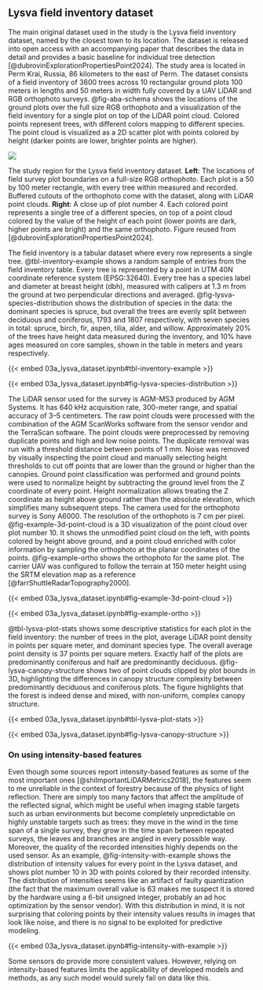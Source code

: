 ## Lysva field inventory dataset

The main original dataset used in the study is the Lysva field inventory dataset, named by the closest town to its location.
The dataset is released into open access with an accompanying paper that describes the data in detail and provides a basic baseline for individual tree detection [@dubrovinExplorationPropertiesPoint2024].
The study area is located in Perm Krai, Russia, 86 kilometers to the east of Perm.
The dataset consists of a field inventory of 3600 trees across 10 rectangular ground plots 100 meters in lengths and 50 meters in width fully covered by a UAV LiDAR and RGB orthophoto surveys.
@fig-aba-schema shows the locations of the ground plots over the full size RGB orthophoto and a visualization of the field inventory for a single plot on top of the LiDAR point cloud.
Colored points represent trees, with different colors mapping to different species.
The point cloud is visualized as a 2D scatter plot with points colored by height (darker points are lower, brighter points are higher).

::: {#fig-aba-schema}
![](../images/lysva_roi.jpg)

The study region for the Lysva field inventory dataset.
**Left**: The locations of field survey plot boundaries on a full-size RGB orthophoto.
Each plot is a 50 by 100 meter rectangle, with every tree within measured and recorded.
Buffered cutouts of the orthophoto come with the dataset, along with LiDAR point clouds.
**Right**: A close up of plot number 4.
Each colored point represents a single tree of a different species, on top of a point cloud colored by the value of the height of each point (lower points are dark, higher points are bright) and the same orthophoto.
Figure reused from [@dubrovinExplorationPropertiesPoint2024].
:::

The field inventory is a tabular dataset where every row represents a single tree.
@tbl-inventory-example shows a random sample of entries from the field inventory table.
Every tree is represented by a point in UTM 40N coordinate reference system (EPSG:32640).
Every tree has a species label and diameter at breast height (dbh), measured with calipers at 1.3 m from the ground at two perpendicular directions and averaged.
@fig-lysva-species-distribution shows the distribution of species in the data: the dominant species is spruce, but overall the trees are evenly split between deciduous and coniferous, 1793 and 1807 respectively, with seven species in total: spruce, birch, fir, aspen, tilia, alder, and willow.
Approximately 20% of the trees have height data measured during the inventory, and 10% have ages measured on core samples, shown in the table in meters and years respectively.

{{< embed 03a_lysva_dataset.ipynb#tbl-inventory-example >}}

{{< embed 03a_lysva_dataset.ipynb#fig-lysva-species-distribution >}}

The LiDAR sensor used for the survey is AGM-MS3 produced by AGM Systems.
It has 640 kHz acquisition rate, 300-meter range, and spatial accuracy of 3–5 centimeters.
The raw point clouds were processed with the combination of the AGM ScanWorks software from the sensor vendor and the TerraScan software.
The point clouds were preprocessed by removing duplicate points and high and low noise points.
The duplicate removal was run with a threshold distance between points of 1 mm.
Noise was removed by visually inspecting the point cloud and manually selecting height thresholds to cut off points that are lower than the ground or higher than the canopies.
Ground point classification was performed and ground points were used to normalize height by subtracting the ground level from the Z coordinate of every point.
Height normalization allows treating the Z coordinate as height above ground rather than the absolute elevation, which simplifies many subsequent steps.
The camera used for the orthophoto survey is Sony A6000.
The resolution of the orthophoto is 7 cm per pixel.
@fig-example-3d-point-cloud is a 3D visualization of the point cloud over plot number 10.
It shows the unmodified point cloud on the left, with points colored by height above ground, and a point cloud enriched with color information by sampling the orthophoto at the planar coordinates of the points.
@fig-example-ortho shows the orthophoto for the same plot.
The carrier UAV was configured to follow the terrain at 150 meter height using the SRTM elevation map as a reference [@farrShuttleRadarTopography2000].

{{< embed 03a_lysva_dataset.ipynb#fig-example-3d-point-cloud >}}

{{< embed 03a_lysva_dataset.ipynb#fig-example-ortho >}}

@tbl-lysva-plot-stats shows some descriptive statistics for each plot in the field inventory: the number of trees in the plot, average LiDAR point density in points per square meter, and dominant species type.
The overall average point density is 37 points per square meters.
Exactly half of the plots are predominantly coniferous and half are predominantly deciduous.
@fig-lysva-canopy-structure shows two of point clouds clipped by plot bounds in 3D, highlighting the differences in canopy structure complexity between predominantly deciduous and coniferous plots.
The figure highlights that the forest is indeed dense and mixed, with non-uniform, complex canopy structure.

{{< embed 03a_lysva_dataset.ipynb#tbl-lysva-plot-stats >}}

{{< embed 03a_lysva_dataset.ipynb#fig-lysva-canopy-structure >}}

### On using intensity-based features {#sec-intensity-based-features}

Even though some sources report intensity-based features as some of the most important ones [@shiImportantLiDARMetrics2018], the features seem to me unreliable in the context of forestry because of the physics of light reflection.
There are simply too many factors that affect the amplitude of the reflected signal, which might be useful when imaging stable targets such as urban environments but become completely unpredictable on highly unstable targets such as trees: they move in the wind in the time span of a single survey, they grow in the time span between repeated surveys, the leaves and branches are angled in every possible way.
Moreover, the quality of the recorded intensities highly depends on the used sensor.
As an example, @fig-intensity-with-example shows the distribution of intensity values for every point in the Lysva dataset, and shows plot number 10 in 3D with points colored by their recorded intensity.
The distribution of intensities seems like an artifact of faulty quantization (the fact that the maximum overall value is 63 makes me suspect it is stored by the hardware using a 6-bit unsigned integer, probably an ad hoc optimization by the sensor vendor).
With this distribution in mind, it is not surprising that coloring points by their intensity values results in images that look like noise, and there is no signal to be exploited for predictive modeling.

{{< embed 03a_lysva_dataset.ipynb#fig-intensity-with-example >}}

Some sensors do provide more consistent values.
However, relying on intensity-based features limits the applicability of developed models and methods, as any such model would surely fail on data like this.
